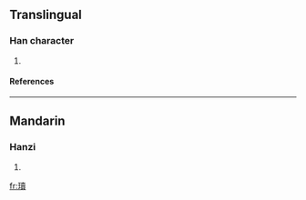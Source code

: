 ==Translingual==
===Han character===
{{Han char|rn=96|rad=玉|as=15|sn=19|four=|canj=一土土田金 (MGGWC)}}
# {{defn|Han|sort=玉15}}
====References====
{{Han ref|kx=0744.280|dkj=21320|dj=1153.110|hdz=21144.110|uh=74C4|ud=29892}}

----
==Mandarin==
===Hanzi===
{{cmn-hanzi|pin=[[dú]] ([[du2]])|wg=tu<sup>2</sup>}}
# {{defn|Mandarin}}

[[fr:瓄]]